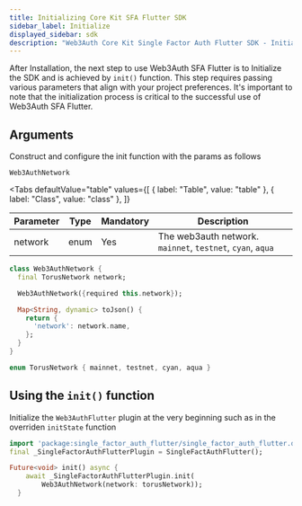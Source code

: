 ```yaml
---
title: Initializing Core Kit SFA Flutter SDK
sidebar_label: Initialize
displayed_sidebar: sdk
description: "Web3Auth Core Kit Single Factor Auth Flutter SDK - Initialize | Documentation - Web3Auth"
---
```



After Installation, the next step to use Web3Auth SFA Flutter is to Initialize the SDK and is achieved by `init()` function. This step requires
passing various parameters that align with your project preferences. It's important to note that the initialization process is critical to the
successful use of Web3Auth SFA Flutter.

## Arguments

Construct and configure the init function with the params as follows

`Web3AuthNetwork`

<Tabs
  defaultValue="table"
  values={[
    { label: "Table", value: "table" },
    { label: "Class", value: "class" },
  ]}
>

<TabItem value="table">

| Parameter | Type | Mandatory | Description                                                |
| --------- | ---- | --------- | ---------------------------------------------------------- |
| network   | enum | Yes       | The web3auth network. `mainnet`, `testnet`, `cyan`, `aqua` |

</TabItem>

<TabItem value="class">

```dart
class Web3AuthNetwork {
  final TorusNetwork network;

  Web3AuthNetwork({required this.network});

  Map<String, dynamic> toJson() {
    return {
      'network': network.name,
    };
  }
}

enum TorusNetwork { mainnet, testnet, cyan, aqua }
```

</TabItem>

</Tabs>

## Using the `init()` function

Initialize the `Web3AuthFlutter` plugin at the very beginning such as in the overriden `initState` function

```dart title="Usage"
import 'package:single_factor_auth_flutter/single_factor_auth_flutter.dart';
final _SingleFactorAuthFlutterPlugin = SingleFactAuthFlutter();

Future<void> init() async {
    await _SingleFactorAuthFlutterPlugin.init(
        Web3AuthNetwork(network: torusNetwork));
  }
```
